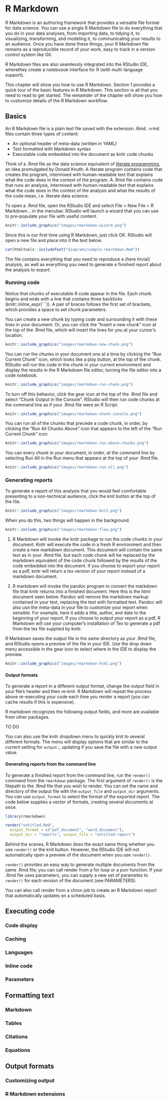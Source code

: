 # R Markdown

R Markdown is an authoring framework that provides a versatile file format for data science. You can use a single R Markdown file to do everything that you do in your data analyses, from importing data, to tidying it, to visualizing, transforming, and modeling it, to communicating your results to an audience. Once you have done these things, your R Markdown file remains as a reproducible record of your work, easy to track in a version control system like Git. 

R Markdown files are also seamlessly integrated into the RStudio IDE, wherethey create a noteboook interface for R (with multi-language support).

This chapter will show you how to use R Markdown. Section 1 provides a quick tour of the basic features in R Markdown. This section is all that you need to read to get started. The remainder of the chapter will show you how to customize details of the R Markdown workflow.

## Basics

An R Markdown file is a plain text file saved with the extension .Rmd. >rmd files contain three types of content:

* An optional header of meta-data (written in YAML)
* Text formatted with Markdown syntax
* Executable code embedded into the document as knitr code chunks

Think of a .Rmd file as the data science equivalent of [literate programming](https://en.wikipedia.org/wiki/Literate_programming), an idea promulgated by Donald Knuth. A literate program contains code that creates the program, intermixed with human-readable text that explains what the code does in the context of the program. A .Rmd file contains code that runs an analysis, intermixed with human-readable text that explains what the code does in the context of the analysis and what the results of the code mean, i.e. literate data science.

To open a .Rmd file, open the RStudio IDE and select File > New File > R Markdown... in the menubar. RStudio will launch a wizard that you can use to pre-populate your file with useful content. 

```r
knitr::include_graphics("images/rmarkdown-wizard.png")
```

Since this is our first time using R Markdown, just click OK. RStudio will open a new file and place into it the text below.

```r
cat(htmltools::includeText("diagrams/sample-rmarkdown.Rmd"))
```

The file contains everything that you need to reproduce a (here trivial) analysis, as well as everything you need to generate a finished report about the analysis to export.

### Running code

Notice that chunks of executable R code appear in the file. Each chunk begins and ends with a line that contains three backticks (knitr::inline_expr(```)). A pair of braces follows the first set of brackets, which provides a space to set chunk parameters.

You can create a new chunk by typing code and surrounding it with these lines in your document. Or, you can click the "Insert a new chunk" icon at the top of the .Rmd file, which will insert the lines for you at your cursor's location.

```r
knitr::include_graphics("images/rmarkdown-new-chunk.png")
```

You can run the chunks in your document one at a time by clicking the "Run Current Chunk" icon, which looks like a play button, at the top of the chunk. RStudio will run the code in the chunk in your current environment and display the results in the R Markdown file editor, turning the file editor into a code notebook.

```r
knitr::include_graphics("images/rmarkdown-run-chunk.png")
```

To turn off this behavior, click the gear icon at the top of the .Rmd file and select "Chunk Output in the Console". RStudio will then run code chunks at the command line as if your .Rmd file were an R Script.

```r
knitr::include_graphics("images/rmarkdown-chunk-console.png")
```

You can run all of the chunks that precede a code chunk, in order, by clicking the "Run All Chunks Above" icon that appears to the left of the "Run Current Chunk" icon.

```r
knitr::include_graphics("images/rmarkdown-run-above-chunks.png")
```

You can every chunk in your document, in order, at the command line by selecting Run All in the Run menu that appears at the top of your .Rmd file.

```r
knitr::include_graphics("images/rmarkdown-run-all.png")
```


### Generating reports

To generate a report of this analysis that you would feel comfortable presenting to a non-technical audience, click the knit button at the top of the file. 

```r
knitr::include_graphics("images/rmarkdown-knit.png")
```

When you do this, two things will happen in the background.

```r
knitr::include_graphics("images/rmarkdown-flow.png")
```

1. R Markdown will invoke the knitr package to run the code chunks in your document. Knitr will execute the code in a fresh R environment and then create a new markdown document. This document will contain the same text as in your .Rmd file, but each code chunk will be replaced by the markdown equivalent of the code chunk followed by the results of the code embedded into the document. If you choose to export your report as a pdf, knitr will return a tex version of your report instead of a markdown document.

2. R markdown will invoke the pandoc program to convert the markdown file that knitr returns into a finished document. Here this is the html document seen below. Pandoc will remove the markdown markup contained in your text, replacing the text with formatted text. Pandoc will also use the meta-data in your file to customize your report when sensible. For example, here it adds a title, author, and date to the beginning of your report. If you choose to output your report as a pdf, R Markdown will use your computer's installation of Tex to generate a pdf from the tex file supplied by knitr.

R Markdown saves the output file in the same directory as your .Rmd file, and RStudio opens a preview of the file in your IDE. Use the drop down menu accessible in the gear icon to select where in the IDE to display the preview.

```r
knitr::include_graphics("images/rmarkdown-html.png")
```

#### Output formats

To generate a report in a different output format, change the output field in your file's header and then re-knit. R Markdown will repeat the process above re-executing your code each time you render a report (you can cache results if this is expensive).

R markdown recognizes the following output fields, and more are available from other packages.

TO DO

You can also use the knitr dropdown menu to quickly knit to several different formats. The menu will display options that are similar to the current setting for `output:`, updating if you save the file with a new output value.

#### Generating reports from the command line

To generate a finished report from the command line, run the `render()` command from the `rmarkdown` package. The first argument of `render()` is the filepath to the .Rmd file that you wish to render. You can set the name and directory of the output file with the `output_file` and `output_dir` arguments. You can use `output_format` to select the format of the exported report. The code below supplies a vector of formats, creating several documents at once.

```r
library(rmarkdown)

render("untitled.Rmd", 
  output_format = c("pdf_document", "word_document"), 
  output_dir = "reports", output_file = "untitled-report")
```

Behind the scenes, R Markdown does the exact same thing whether you use `render()` or the knit button. However, the RStudio IDE will not automatically open a preview of the document when you use `render()`.

`render()` provides an easy way to generate multiple documents from the same .Rmd file; you can call render from a for loop or a purr function. If your .Rmd file uses parameters, you can supply a new set of parametes to `render()` for each version of the document (see PARAMETERS).

You can also call render from a chron job to create an R Markdown report that automatically updates on a scheduled basis.

## Executing code

### Code display

### Caching

### Languages

### Inline code

### Parameters

## Formatting text

### Markdown

### Tables

### Citations

### Equations

## Output formats

### Customizing output

### R Markdown extensions


